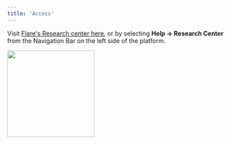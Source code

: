 ```yaml
---
title: 'Access'
---
```


Visit [Flare's Research center here](https://research.flare.io/), or by selecting **Help -> Research Center** from the Navigation Bar on the left side of the platform.

<Frame caption="Flare Sidebar">
    <img width="200" noZoom src="/research-center/visit-help-center.webp" />
</Frame>
